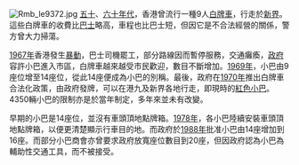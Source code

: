 [[File:Rmb_le9372.jpg|thumb]]
[[1950年代|五十]]、[[1960年代|六十年代]]，香港曾流行一種9人[[白牌車|白牌車]]，行走於[[新界|新界]]。這些白牌車的收費比[[巴士|巴士]]略高，車程也比巴士短，但因它是不合法經營的關係，警方曾大力掃蕩。

[[1967年|1967年]]香港發生[[六七暴動|暴動]]，巴士司機罷工，部分路線因而暫停服務，交通癱瘓，[[香港特別行政區政府|政府]]容許小巴進入市區，白牌車越來越受市民歡迎，數目不斷增加。[[1969年|1969年]]，小巴由9座位增至14座位，從此14座便成為小巴的別稱。最後，政府在[[1970年|1970年]]推出白牌車合法化政策，由政府發牌，可以在港九及新界各地行走，即現時的[[非專線小巴|紅色小巴]]。4350輛小巴的限制亦是於當年制定，多年來並未有改變。

早期的小巴是14座位，並沒有車頭頂地點牌箱。[[1978年|1978年]]，各小巴陸續安裝車頭頂地點牌箱，以便更清楚顯示行車目的地。而政府於[[1988年|1988年]]批准小巴由14座增加到16座。而部分小巴商會亦曾要求政府放寬座位數目到20座，但因政府認為小巴為輔助性交通工具，而不被接受。